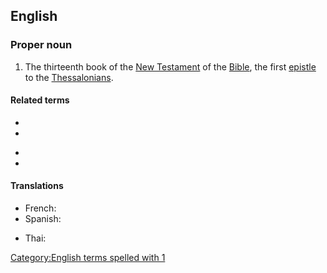 ==English==

===Proper noun===
{{en-proper noun}}

{{book of the Bible|First Epistle to the Thessalonians}}
# {{lb|en|biblical}} The thirteenth book of the [[New Testament]] of the [[Bible]], the first [[epistle]] to the [[Thessalonian]]s.

====Related terms====
{{rel-top}}
* {{l|en|Thess.}}
* {{l|en|1 Thess.}}
{{rel-mid}}
* {{l|en|2 Thess.}}
* {{l|en|2 Thessalonians}}
{{rel-bottom}}

====Translations====
{{trans-top|Book of the Bible}}
* French: {{t|fr|1 Thessaloniciens|m}}
* Spanish: {{t|es|1 Tesalonicenses|m-p}}
{{trans-mid}}
* Thai: {{t|th|๑ เธสะโลนิกา}}
{{trans-bottom}}

[[Category:English terms spelled with 1]]